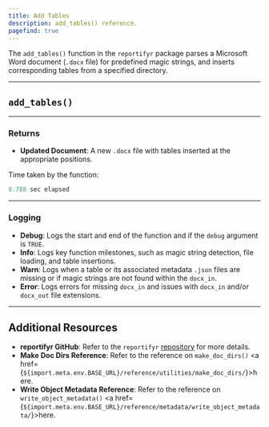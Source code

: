 ```yaml
---
title: Add Tables
description: add_tables() reference. 
pagefind: true
---
```



The `add_tables()` function in the `reportifyr` package parses a Microsoft Word document (`.docx` file) for predefined magic strings, and inserts corresponding tables from a specified directory.

---

## `add_tables()`

<EmbeddedHTML filename="/public/html_files/add_tables.html"/>

---

### Returns

- **Updated Document**: A new `.docx` file with tables inserted at the appropriate positions.

Time taken by the function:

```r
0.788 sec elapsed
```

---

### Logging

- **Debug**: Logs the start and end of the function and if the `debug` argument is `TRUE`.
- **Info**: Logs key function milestones, such as magic string detection, file loading, and table insertions.
- **Warn**: Logs when a table or its associated metadata `.json` files are missing or if magic strings are not found within the `docx_in`. 
- **Error**: Logs errors for missing `docx_in` and issues with `docx_in` and/or `docx_out` file extensions.

---

## Additional Resources

- **reportifyr GitHub**: Refer to the `reportifyr` [repository](https://github.com/A2-ai/reportifyr) for more details.
- **Make Doc Dirs Reference**: Refer to the reference on `make_doc_dirs()` <a href={`${import.meta.env.BASE_URL}/reference/utilities/make_doc_dirs/`}>here</a>.
- **Write Object Metadata Reference**: Refer to the reference on `write_object_metadata()` <a href={`${import.meta.env.BASE_URL}/reference/metadata/write_object_metadata/`}>here</a>.
